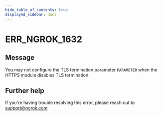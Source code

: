 ```yaml
---
hide_table_of_contents: true
displayed_sidebar: docs
---
```



# ERR_NGROK_1632

## Message

You may not configure the TLS termination parameter `PARAMETER` when the HTTPS module disables TLS termination.

<ErrorDetails error="err_ngrok_1632" />

## Further help

If you're having trouble resolving this error, please reach out to [support@ngrok.com](mailto:support@ngrok.com?subject=Help%20with%20ERR_NGROK_1632)
